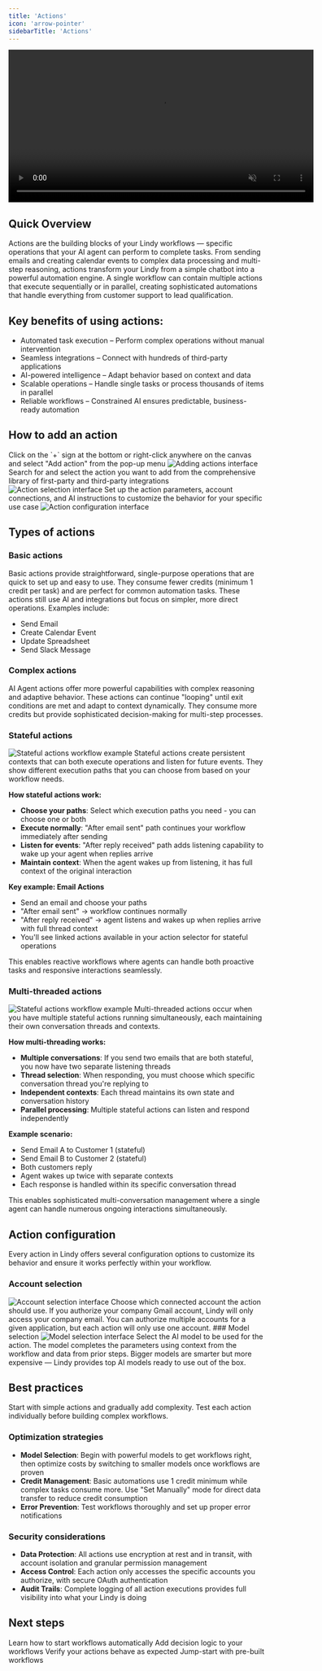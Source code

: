 ```yaml
---
title: 'Actions'
icon: 'arrow-pointer'
sidebarTitle: 'Actions'
---
```

<div style={{ display: 'flex', justifyContent: 'center', margin: '2rem 0' }}>
  <div className="video-card">
    <video
      src="https://lindy-docs-content.nyc3.digitaloceanspaces.com/Actions.mp4"
      width="600"
      autoPlay
      muted
      loop
      playsInline
      style={{ display: 'block', width: '100%', borderRadius: '16px' }}
    />
  </div>
</div>

## Quick Overview

Actions are the building blocks of your Lindy workflows — specific operations that your AI agent can perform to complete tasks. From sending emails and creating calendar events to complex data processing and multi-step reasoning, actions transform your Lindy from a simple chatbot into a powerful automation engine.
A single workflow can contain multiple actions that execute sequentially or in parallel, creating sophisticated automations that handle everything from customer support to lead qualification.

## Key benefits of using actions:

- Automated task execution – Perform complex operations without manual intervention
- Seamless integrations – Connect with hundreds of third-party applications
- AI-powered intelligence – Adapt behavior based on context and data
- Scalable operations – Handle single tasks or process thousands of items in parallel
- Reliable workflows – Constrained AI ensures predictable, business-ready automation


## How to add an action
<Steps>
  <Step title="Click the plus button">
    Click on the `+` sign at the bottom or right-click anywhere on the canvas and select "Add action" from the pop-up menu 
    <Frame>
      <img src="/lindy-brand-assets/actions_1.png" alt="Adding actions interface" />
    </Frame>
  </Step>
  <Step title="Select your action">
    Search for and select the action you want to add from the comprehensive library of first-party and third-party integrations
    <Frame>
      <img src="/lindy-brand-assets/actions_2.png" alt="Action selection interface" />
    </Frame>
  </Step>
  <Step title="Configure the action">
    Set up the action parameters, account connections, and AI instructions to customize the behavior for your specific use case
    <Frame>
      <img src="/lindy-brand-assets/actions_3.png" alt="Action configuration interface" />
    </Frame>
  </Step>
</Steps>


## Types of actions

### Basic actions
Basic actions provide straightforward, single-purpose operations that are quick to set up and easy to use. They consume fewer credits (minimum 1 credit per task) and are perfect for common automation tasks. These actions still use AI and integrations but focus on simpler, more direct operations. Examples include:
- Send Email
- Create Calendar Event
- Update Spreadsheet
- Send Slack Message
### Complex actions

AI Agent actions offer more powerful capabilities with complex reasoning and adaptive behavior. These actions can continue "looping" until exit conditions are met and adapt to context dynamically. They consume more credits but provide sophisticated decision-making for multi-step processes.
### Stateful actions
<Frame>
  <img src="/lindy-brand-assets/actions_6.png" alt="Stateful actions workflow example" />
</Frame>
Stateful actions create persistent contexts that can both execute operations and listen for future events. They show different execution paths that you can choose from based on your workflow needs.

**How stateful actions work:**
- **Choose your paths**: Select which execution paths you need - you can choose one or both
- **Execute normally**: "After email sent" path continues your workflow immediately after sending
- **Listen for events**: "After reply received" path adds listening capability to wake up your agent when replies arrive
- **Maintain context**: When the agent wakes up from listening, it has full context of the original interaction

**Key example: Email Actions**
- Send an email and choose your paths
- "After email sent" → workflow continues normally  
- "After reply received" → agent listens and wakes up when replies arrive with full thread context
- You'll see linked actions available in your action selector for stateful operations

This enables reactive workflows where agents can handle both proactive tasks and responsive interactions seamlessly.

### Multi-threaded actions
<Frame>
  <img src="/lindy-brand-assets/actions_5.png" alt="Stateful actions workflow example" />
</Frame>
Multi-threaded actions occur when you have multiple stateful actions running simultaneously, each maintaining their own conversation threads and contexts.

**How multi-threading works:**
- **Multiple conversations**: If you send two emails that are both stateful, you now have two separate listening threads
- **Thread selection**: When responding, you must choose which specific conversation thread you're replying to
- **Independent contexts**: Each thread maintains its own state and conversation history
- **Parallel processing**: Multiple stateful actions can listen and respond independently

**Example scenario:**
- Send Email A to Customer 1 (stateful)
- Send Email B to Customer 2 (stateful)  
- Both customers reply
- Agent wakes up twice with separate contexts
- Each response is handled within its specific conversation thread

This enables sophisticated multi-conversation management where a single agent can handle numerous ongoing interactions simultaneously.


## Action configuration
Every action in Lindy offers several configuration options to customize its behavior and ensure it works perfectly within your workflow.
### Account selection
<Frame>
  <img src="/lindy-brand-assets/actions_7.png" alt="Account selection interface" />
</Frame>
Choose which connected account the action should use. If you authorize your company Gmail account, Lindy will only access your company email. You can authorize multiple accounts for a given application, but each action will only use one account.
### Model selection
<Frame>
  <img src="/lindy-brand-assets/actions_8.png" alt="Model selection interface" />
</Frame>
Select the AI model to be used for the action. The model completes the parameters using context from the workflow and data from prior steps. Bigger models are smarter but more expensive — Lindy provides top AI models ready to use out of the box.

## Best practices
<Tip>
  Start with simple actions and gradually add complexity. Test each action individually before building complex workflows.
</Tip>

### Optimization strategies
- **Model Selection**: Begin with powerful models to get workflows right, then optimize costs by switching to smaller models once workflows are proven
- **Credit Management**: Basic automations use 1 credit minimum while complex tasks consume more. Use "Set Manually" mode for direct data transfer to reduce credit consumption
- **Error Prevention**: Test workflows thoroughly and set up proper error notifications

### Security considerations
- **Data Protection**: All actions use encryption at rest and in transit, with account isolation and granular permission management
- **Access Control**: Each action only accesses the specific accounts you authorize, with secure OAuth authentication
- **Audit Trails**: Complete logging of all action executions provides full visibility into what your Lindy is doing

## Next steps

<CardGroup cols={2}>
  <Card title="Understanding Triggers" href="/fundamentals/lindy-101/triggers" icon="bolt">
    Learn how to start workflows automatically
  </Card>
  <Card title="Conditions" href="/fundamentals/lindy-101/conditions" icon="network-wired">
    Add decision logic to your workflows
  </Card>
  <Card title="Testing Workflows" href="/testing/test-panel" icon="play">
    Verify your actions behave as expected
  </Card>
  <Card title="Templates" href="/fundamentals/lindy-101/templates" icon="clipboard-list">
    Jump-start with pre-built workflows
  </Card>
</CardGroup>